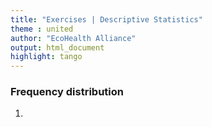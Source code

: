 ```yaml
---
title: "Exercises | Descriptive Statistics"
theme : united
author: "EcoHealth Alliance"
output: html_document
highlight: tango
---
```


### Frequency distribution

1. 
